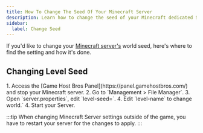 ```yaml
---
title: How To Change The Seed Of Your Minecraft Server
description: Learn how to change the seed of your Minecraft dedicated Server
sidebar:
  label: Change Seed
---
```


If you'd like to change your [Minecraft server's](https://www.gamehostbros.com/minecraft-server-hosting/) world seed, here's where to find the setting and how it's done.

## Changing Level Seed

<Steps>
  1. Access the [Game Host Bros Panel](https://panel.gamehostbros.com/) and stop your Minecraft server.
  2. Go to `Management > File Manager`.
  3. Open `server.properties`, edit `level-seed=`.
  4. Edit `level-name` to change world.`
  4. Start your Server.
</Steps>

:::tip
When changing Minecraft Server settings outside of the game, you have to restart your server for the changes to apply.
:::
